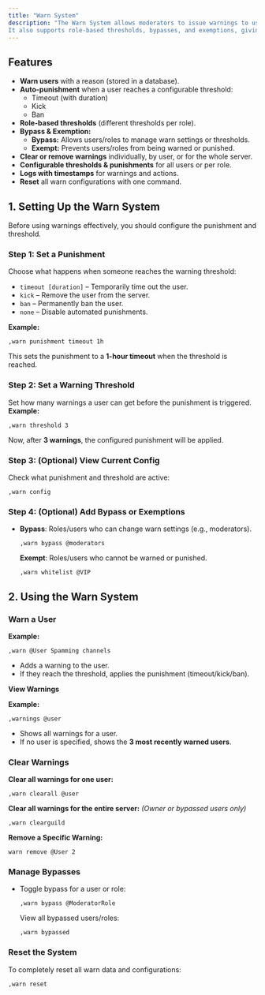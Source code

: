 ```yaml
---
title: "Warn System"
description: "The Warn System allows moderators to issue warnings to users, automatically track their warning count, and apply automated punishments when thresholds are reached.
It also supports role-based thresholds, bypasses, and exemptions, giving servers fine-grained control over who can be warned and who can configure the system."
---
```


## **Features**

- **Warn users** with a reason (stored in a database).
- **Auto-punishment** when a user reaches a configurable threshold:
  - Timeout (with duration)
  - Kick
  - Ban
- **Role-based thresholds** (different thresholds per role).
- **Bypass & Exemption:**
  - **Bypass:** Allows users/roles to manage warn settings or thresholds.
  - **Exempt:** Prevents users/roles from being warned or punished.
- **Clear or remove warnings** individually, by user, or for the whole server.
- **Configurable thresholds & punishments** for all users or per role.
- **Logs with timestamps** for warnings and actions.
- **Reset** all warn configurations with one command.

## **1. Setting Up the Warn System**

Before using warnings effectively, you should configure the punishment and threshold.

### **Step 1: Set a Punishment**

Choose what happens when someone reaches the warning threshold:

- `timeout [duration]` – Temporarily time out the user.
- `kick` – Remove the user from the server.
- `ban` – Permanently ban the user.
- `none` – Disable automated punishments.

**Example:**

```
,warn punishment timeout 1h
```

This sets the punishment to a **1-hour timeout** when the threshold is reached.

### **Step 2: Set a Warning Threshold**

Set how many warnings a user can get before the punishment is triggered.\
**Example:**

```
,warn threshold 3
```

Now, after **3 warnings**, the configured punishment will be applied.

### **Step 3: (Optional) View Current Config**

Check what punishment and threshold are active:

```
,warn config
```

### **Step 4: (Optional) Add Bypass or Exemptions**

- **Bypass**: Roles/users who can change warn settings (e.g., moderators).

  ```
  ,warn bypass @moderators
  ```

  **Exempt**: Roles/users who cannot be warned or punished.

  ```
  ,warn whitelist @VIP
  ```

## **2. Using the Warn System**

### **Warn a User**

**Example:**

```
,warn @User Spamming channels
```

- Adds a warning to the user.
- If they reach the threshold, applies the punishment (timeout/kick/ban).

**View Warnings**

**Example:**

```
,warnings @user
```

- Shows all warnings for a user.
- If no user is specified, shows the **3 most recently warned users**.

### **Clear Warnings**

**Clear all warnings for one user:**

```
,warn clearall @user
```

**Clear all warnings for the entire server:** _(Owner or bypassed users only)_

```
,warn clearguild
```

**Remove a Specific Warning:**

```
warn remove @User 2
```

### **Manage Bypasses**

- Toggle bypass for a user or role:

  ```
  ,warn bypass @ModeratorRole
  ```

  View all bypassed users/roles:

  ```
  ,warn bypassed
  ```

### **Reset the System**

To completely reset all warn data and configurations:

```
,warn reset
```